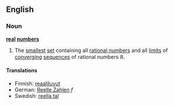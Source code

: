 ==English==

===Noun===
'''[[real]] [[number]]s'''
# {{mathematics}} The [[smallest]] [[set]] containing all [[rational numbers]] and all [[limit]]s of [[converging]] [[sequence]]s of rational numbers <math>\mathbb{R}</math>.

====Translations====
*Finnish: [[reaaliluvut]]
*German: [[Reelle Zahlen]] ''f''
*Swedish: [[reella tal]]